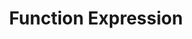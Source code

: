 ---
id: "js_mc_medium_003"
questionType: "MULTIPLE_CHOICE"
title: "Function Expression"
description: "Which syntax correctly defines a function expression?"
difficulty: "MEDIUM"
category: "JavaScript"
options:
  - "function myFunc() {}"
  - "let myFunc = function() {}"
  - "const myFunc() = {}"
  - "define myFunc() {}"
correctAnswer: 1
---